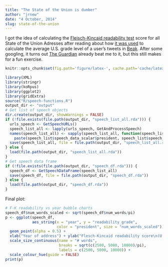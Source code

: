 ```yaml
---
title: "The State of the Union is dumber"
author: "jrnew"
date: "4 October, 2014"
slug: state-of-the-union
---
```


I got the idea of calculating the [Fleisch-Kincaid readability test][fk-readability] score for all State of the Union Adresses after reading about how [it was used][beakblog] to calculate the average U.S. grade level of a user's tweets in [Beak][beak]. After some googling, it turns out [The Guardian][guardian] already beat me to it, but this still makes for a fun exercise.

```r
knitr::opts_chunk$set(fig.path='figure/latex-', cache.path='cache/latex-')
```

```r
library(XML)
library(stringr)
library(koRpus)
library(ggplot2)
library(gridExtra)
source("R/speech-functions.R")
output_dir <- "output"
# Get list of speech objects
dir.create(output_dir, showWarnings = FALSE)
if (!file.exists(file.path(output_dir, "speech_list_all.rda"))) {
  urls_speech <- GetSpeechURLs()
  speech_list_all <- lapply(urls_speech, GetAndProcessSpeech)
  names(speech_list_all) <- sapply(speech_list_all, function(speech_list) 
    paste(speech_list$speech_data_scalar$president, speech_list$speech_data_scalar$year))
  save(speech_list_all, file = file.path(output_dir, "speech_list_all.rda"))
} else {
  load(file.path(output_dir, "speech_list_all.rda"))
}
# Get speech data frame
if (!file.exists(file.path(output_dir, "speech_df.rda"))) {
  speech_df <- GetSpeechDataFrame(speech_list_all)
  save(speech_df, file = file.path(output_dir, "speech_df.rda"))
} else {
  load(file.path(output_dir, "speech_df.rda"))
}
```

Final plot:
```r
# F-K readability vs year bubble charts
speech_df$num_words_scaled <- sqrt(speech_df$num_words/pi)
p <- ggplot(speech_df, 
            aes_string(x = "year", y = "readability_grade", 
                       color = "president", size = "num_words_scaled")) +
  geom_point(alpha = 0.5) +
  xlab("Year of address") + ylab("Flesch-Kincaid readability score\n(U.S. grade level)") + 
  scale_size_continuous(name = "# words", 
                        breaks = sqrt(c(2500, 5000, 10000)/pi), 
                        labels = c(2500, 5000, 10000)) + 
  scale_colour_hue(guide = FALSE)
print(p)
```

[beakblog]: https://medium.com/@johnnylin/going-from-nothing-to-product-hunt-in-4-hours-89cfb67977b3 "Johnny Lin"
[beak]: http://www.beakscore.com/ "Beak"
[fk-readability]: http://en.wikipedia.org/wiki/Flesch%E2%80%93Kincaid_readability_tests "Fleisch-Kincaid readability test"
[guardian]: http://www.theguardian.com/world/interactive/2013/feb/12/state-of-the-union-reading-level "The Guardian"

[Resources]: # (Resources: http://jason.bryer.org/posts/2012-12-10/Markdown_Jekyll_R_for_Blogging.html
http://joshualande.com/jekyll-github-pages-poole/
https://gist.github.com/jeromyanglim/2716336
https://github.com/adam-p/markdown-here/wiki/Markdown-Cheatsheet
https://help.github.com/articles/using-jekyll-with-pages
)
